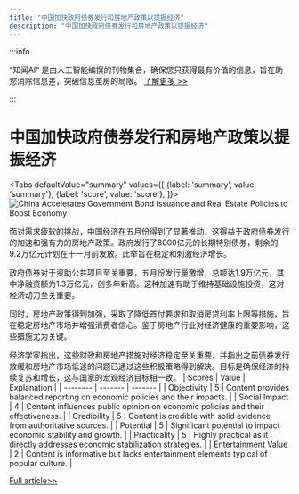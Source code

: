 ```yaml
---
title: "中国加快政府债券发行和房地产政策以提振经济"
description: "中国加快政府债券发行和房地产政策以提振经济"
---
```



:::info

“知闻AI“ 是由人工智能编撰的刊物集合，确保您只获得最有价值的信息，旨在助您消除信息差，突破信息茧房的局限。  [了解更多 >>](/zh-Hans/docs/guides)

:::

# 中国加快政府债券发行和房地产政策以提振经济


<Tabs
	defaultValue="summary"
	values={[
	{label: 'summary', value: 'summary'},
	{label: 'score', value: 'score'},
]}>
<TabItem value="summary">
<img
  src="https://image.informedainews.com/2024/06/Eco-llR-1717494721-0.jpg"
  alt="China Accelerates Government Bond Issuance and Real Estate Policies to Boost Economy"
/>



面对需求疲软的挑战，中国经济在五月份得到了显著推动，这得益于政府债券发行的加速和强有力的房地产政策。政府发行了8000亿元的长期特别债券，剩余的9.2万亿元计划在十一月前发放。此举旨在稳定和刺激经济增长。

政府债券对于资助公共项目至关重要，五月份发行量激增，总额达1.9万亿元，其中净融资额为1.3万亿元，创多年新高。这种加速有助于维持基础设施投资，这对经济动力至关重要。

同时，房地产政策得到加强，采取了降低首付要求和取消房贷利率上限等措施，旨在稳定房地产市场并增强消费者信心。鉴于房地产行业对经济健康的重要影响，这些措施尤为关键。

经济学家指出，这些财政和房地产措施对经济稳定至关重要，并指出之前债券发行放缓和房地产市场低迷的问题已通过这些积极策略得到解决。目标是确保经济的持续复苏和增长，这与国家的宏观经济目标相一致。
</TabItem>
<TabItem value="score">
	| Scores     | Value   | Explanation |
	| -------- | ------- | ------- |
	| Objectivity  | 5    | Content provides balanced reporting on economic policies and their impacts.    |
	| Social Impact | 4     | Content influences public opinion on economic policies and their effectiveness.    |
	| Credibility    | 5    | Content is credible with solid evidence from authoritative sources.    |
	| Potential    | 5    | Significant potential to impact economic stability and growth.    |
	| Practicality    | 5    | Highly practical as it directly addresses economic stabilization strategies.    |
	| Entertainment Value    | 2    | Content is informative but lacks entertainment elements typical of popular culture.    |
</TabItem>
</Tabs>

[Full article>>](https://www.yicai.com/news/102135807.html)
